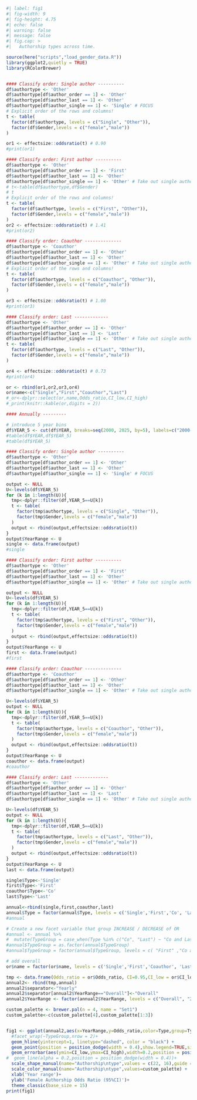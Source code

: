 ```r
#| label: fig1
#| fig-width: 9
#| fig-height: 4.75
#| echo: false
#| warning: false
#| message: false
#| fig.cap: > 
#|   Authorship types across time.

source(here("scripts","load_gender_data.R"))
library(ggplot2,quietly = TRUE)
library(RColorBrewer)


#### Classify order: Single author ----------
df$authortype <- 'Other'
df$authortype[df$author_order == 1] <- 'Other'
df$authortype[df$author_last == 1] <- 'Other'
df$authortype[df$author_single == 1] <- 'Single' # FOCUS
# Explicit order of the rows and columns!
t <- table(
  factor(df$authortype, levels = c("Single", "Other")),
  factor(df$Gender,levels = c("female","male"))
)

or1 <- effectsize::oddsratio(t) # 0.90
#print(or1)

#### Classify order: First author ----------
df$authortype <- 'Other'
df$authortype[df$author_order == 1] <- 'First'
df$authortype[df$author_last == 1] <- 'Other'
df$authortype[df$author_single == 1] <- 'Other' # Take out single authors from first authors!
# t<-table(df$authortype,df$Gender)
# t
# Explicit order of the rows and columns!
t <- table(
  factor(df$authortype, levels = c("First", "Other")),
  factor(df$Gender,levels = c("female","male"))
)
or2 <- effectsize::oddsratio(t) # 1.41
#print(or2)

#### Classify order: Coauthor --------------
df$authortype <- 'Coauthor'
df$authortype[df$author_order == 1] <- 'Other'
df$authortype[df$author_last == 1] <- 'Other'
df$authortype[df$author_single == 1] <- 'Other' # Take out single authors from first authors!
# Explicit order of the rows and columns!
t <- table(
  factor(df$authortype, levels = c("Coauthor", "Other")),
  factor(df$Gender,levels = c("female","male"))
)

or3 <- effectsize::oddsratio(t) # 1.00
#print(or3)

#### Classify order: Last -------------
df$authortype <- 'Other'
df$authortype[df$author_order == 1] <- 'Other'
df$authortype[df$author_last == 1] <- 'Last'
df$authortype[df$author_single == 1] <- 'Other' # Take out single authors from first authors!
t <- table(
  factor(df$authortype, levels = c("Last", "Other")),
  factor(df$Gender,levels = c("female","male"))
)

or4 <- effectsize::oddsratio(t) # 0.73
#print(or4)

or <- rbind(or1,or2,or3,or4)
or$name<-c("Single","First","Coauthor","Last")
#_or<-dplyr::select(or,name,Odds_ratio,CI_low,CI_high)
#_print(knitr::kable(or,digits = 2))

#### Annually ---------

# introduce 5 year bins
df$YEAR_5 <- cut(df$YEAR, breaks=seq(2000, 2025, by=5), labels=c("2000-2004", "2005-2009", "2010-2014", "2015-2019", "2020-2024"), right=FALSE)
#table(df$YEAR,df$YEAR_5)
#table(df$YEAR_5)

#### Classify order: Single author ----------
df$authortype <- 'Other'
df$authortype[df$author_order == 1] <- 'Other'
df$authortype[df$author_last == 1] <- 'Other'
df$authortype[df$author_single == 1] <- 'Single' # FOCUS

output <- NULL
U<-levels(df$YEAR_5)
for (k in 1:length(U)){
  tmp<-dplyr::filter(df,YEAR_5==U[k])
  t <- table(
    factor(tmp$authortype, levels = c("Single", "Other")),
    factor(tmp$Gender,levels = c("female","male"))
  )
  output <- rbind(output,effectsize::oddsratio(t))
}
output$YearRange <- U
single <- data.frame(output)
#single

#### Classify order: First author ----------
df$authortype <- 'Other'
df$authortype[df$author_order == 1] <- 'First'
df$authortype[df$author_last == 1] <- 'Other'
df$authortype[df$author_single == 1] <- 'Other' # Take out single authors from first authors!

output <- NULL
U<-levels(df$YEAR_5)
for (k in 1:length(U)){
  tmp<-dplyr::filter(df,YEAR_5==U[k])
  t <- table(
    factor(tmp$authortype, levels = c("First", "Other")),
    factor(tmp$Gender,levels = c("female","male"))
  )
  output <- rbind(output,effectsize::oddsratio(t))
}
output$YearRange <- U
first <- data.frame(output)
#first

#### Classify order: Coauthor --------------
df$authortype <- 'Coauthor'
df$authortype[df$author_order == 1] <- 'Other'
df$authortype[df$author_last == 1] <- 'Other'
df$authortype[df$author_single == 1] <- 'Other' # Take out single authors from first authors!

U<-levels(df$YEAR_5)
output <- NULL
for (k in 1:length(U)){
  tmp<-dplyr::filter(df,YEAR_5==U[k])
  t <- table(
    factor(tmp$authortype, levels = c("Coauthor", "Other")),
    factor(tmp$Gender,levels = c("female","male"))
  )
  output <- rbind(output,effectsize::oddsratio(t))
}
output$YearRange <- U
coauthor <- data.frame(output)
#coauthor

#### Classify order: Last -------------
df$authortype <- 'Other'
df$authortype[df$author_order == 1] <- 'Other'
df$authortype[df$author_last == 1] <- 'Last'
df$authortype[df$author_single == 1] <- 'Other' # Take out single authors from first authors!

U<-levels(df$YEAR_5)
output <- NULL
for (k in 1:length(U)){
  tmp<-dplyr::filter(df,YEAR_5==U[k])
  t <- table(
    factor(tmp$authortype, levels = c("Last", "Other")),
    factor(tmp$Gender,levels = c("female","male"))
  )
  output <- rbind(output,effectsize::oddsratio(t))
}
output$YearRange <- U
last <- data.frame(output)

single$Type<-'Single'
first$Type<-'First'
coauthor$Type<-'Co'
last$Type<-'Last'

annual<-rbind(single,first,coauthor,last)
annual$Type = factor(annual$Type, levels = c('Single','First','Co', 'Last'))
#annual

# Create a new facet variable that group INCREASE / DECREASE of OR 
#annual <- annual %>%
#  mutate(TypeGroup = case_when(Type %in% c("Co", "Last") ~ "Co and Last",TRUE ~ Type))
#annual$TypeGroup = as.factor(annual$TypeGroup)
#annual$TypeGroup = factor(annual$TypeGroup, levels = c( "First" ,"Co and Last"))

# add overall
or$name = factor(or$name, levels = c('Single','First','Coauthor', 'Last'), labels = c('Single','First','Co', 'Last'))

tmp <- data.frame(Odds_ratio = or$Odds_ratio, CI=0.95,CI_low = or$CI_low, CI_high = or$CI_high, YearRange = "Overall", Type = or$name)
annual2<- rbind(tmp,annual)
annual2$separator<-"Yearly"
annual2$separator[annual2$YearRange=="Overall"]<-"Overall"
annual2$YearRange <- factor(annual2$YearRange, levels = c("Overall", "2000-2004", "2005-2009", "2010-2014", "2015-2019", "2020-2024"))

custom_palette <- brewer.pal(n = 4, name = "Set1")
custom_palette<-c(custom_palette[4],custom_palette[1:3])


fig1 <- ggplot(annual2,aes(x=YearRange,y=Odds_ratio,color=Type,group=Type,shape=separator))+
  #facet_wrap(~TypeGroup,nrow = 2)+
  geom_hline(yintercept=1, linetype="dashed", color = "black") +
  geom_point(position = position_dodge(width = 0.4),show.legend=TRUE,size=3)+
  geom_errorbar(aes(ymin=CI_low,ymax=CI_high),width=0.2,position = position_dodge(width = 0.4))+
#  geom_line(alpha = 0.2,position = position_dodge(width = 0.4))+
  scale_shape_manual(name="Authorship\ntype",values = c(22, 16),guide = "none") +
  scale_color_manual(name="Authorship\ntype",values=custom_palette) +
  xlab('Year range')+
  ylab('Female Authorship Odds Ratio (95%CI)')+
  theme_classic(base_size = 15)
print(fig1)

```
